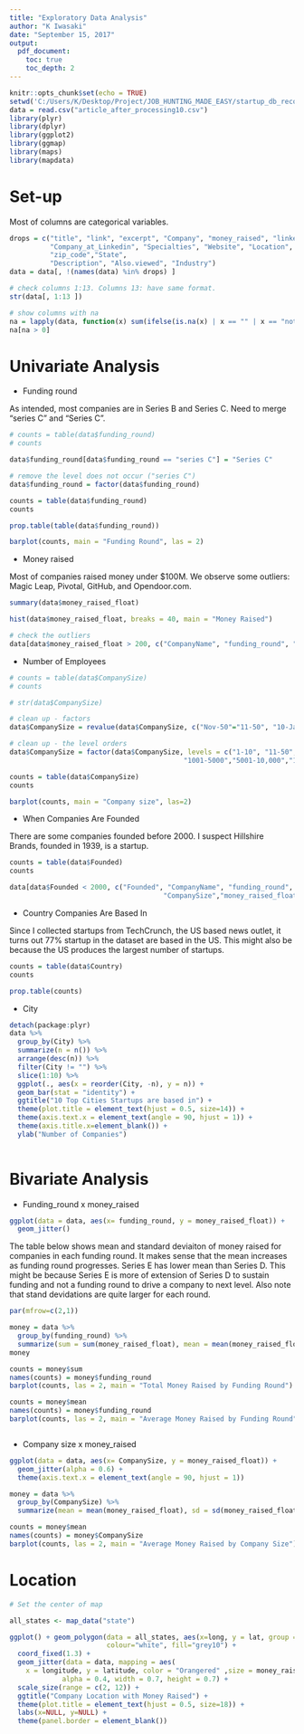 ```yaml
---
title: "Exploratory Data Analysis"
author: "K Iwasaki"
date: "September 15, 2017"
output:
  pdf_document:
    toc: true
    toc_depth: 2
---
```


```r
knitr::opts_chunk$set(echo = TRUE)
setwd('C:/Users/K/Desktop/Project/JOB_HUNTING_MADE_EASY/startup_db_recommendation/explatory_data_analysis')
data = read.csv("article_after_processing10.csv")
library(plyr)
library(dplyr)
library(ggplot2)
library(ggmap)
library(maps)
library(mapdata)

```
# Set-up

Most of columns are categorical variables.

```r
drops = c("title", "link", "excerpt", "Company", "money_raised", "linkedin_link",
          "Company_at_Linkedin", "Specialties", "Website", "Location",
          "zip_code","State",
          "Description", "Also.viewed", "Industry")
data = data[, !(names(data) %in% drops) ]

# check columns 1:13. Columns 13: have same format.
str(data[, 1:13 ])

# show columns with na
na = lapply(data, function(x) sum(ifelse(is.na(x) | x == "" | x == "not found", TRUE, FALSE)))
na[na > 0]

```

# Univariate Analysis

- Funding round

As intended, most companies are in Series B and Series C. Need to merge "series C" and "Series C".

```r
# counts = table(data$funding_round)
# counts

data$funding_round[data$funding_round == "series C"] = "Series C"

# remove the level does not occur ("series C")
data$funding_round = factor(data$funding_round)

counts = table(data$funding_round)
counts

prop.table(table(data$funding_round))

barplot(counts, main = "Funding Round", las = 2)

```
- Money raised

Most of companies raised money under $100M. We observe some outliers: Magic Leap, Pivotal, GitHub, and Opendoor.com.

```r
summary(data$money_raised_float)

hist(data$money_raised_float, breaks = 40, main = "Money Raised")

# check the outliers
data[data$money_raised_float > 200, c("CompanyName", "funding_round", "CompanySize","money_raised_float")]

```

- Number of Employees

```r
# counts = table(data$CompanySize)
# counts

# str(data$CompanySize)

# clean up - factors
data$CompanySize = revalue(data$CompanySize, c("Nov-50"="11-50", "10-Jan"="1-10"))

# clean up - the level orders
data$CompanySize = factor(data$CompanySize, levels = c("1-10", "11-50","51-200","201-500", "501-1000",
                                           "1001-5000","5001-10,000","10,001+"))

counts = table(data$CompanySize)
counts

barplot(counts, main = "Company size", las=2)

```

- When Companies Are Founded

There are some companies founded before 2000. I suspect Hillshire Brands, founded in 1939, is a startup.

```r
counts = table(data$Founded)
counts

data[data$Founded < 2000, c("Founded", "CompanyName", "funding_round", 
                                      "CompanySize","money_raised_float")]

```

- Country Companies Are Based In

Since I collected startups from TechCrunch, the US based news outlet, it turns out 77% startup in the dataset are based in the US. This might also be because the US produces the largest number of startups.

```r
counts = table(data$Country)
counts

prop.table(counts)

```

- City


```r
detach(package:plyr)
data %>%
  group_by(City) %>%
  summarize(n = n()) %>%
  arrange(desc(n)) %>%
  filter(City != "") %>%
  slice(1:10) %>%
  ggplot(., aes(x = reorder(City, -n), y = n)) +
  geom_bar(stat = "identity") +
  ggtitle("10 Top Cities Startups are based in") +
  theme(plot.title = element_text(hjust = 0.5, size=14)) +
  theme(axis.text.x = element_text(angle = 90, hjust = 1)) +
  theme(axis.title.x=element_blank()) +
  ylab("Number of Companies")
  
```


# Bivariate Analysis

- Funding_round x money_raised

```r

ggplot(data = data, aes(x= funding_round, y = money_raised_float)) +
  geom_jitter()

```

The table below shows mean and standard deviaiton of money raised for companies in each funding round. It makes sense that the mean increases as funding round progresses. Series E has lower mean than Series D. This might be because Series E is more of extension of Series D to sustain funding and not a funding round to drive a company to next level. Also note that stand devidations are quite larger for each round.

```r

par(mfrow=c(2,1))

money = data %>%
  group_by(funding_round) %>%
  summarize(sum = sum(money_raised_float), mean = mean(money_raised_float), sd = sd(money_raised_float))
money

counts = money$sum
names(counts) = money$funding_round
barplot(counts, las = 2, main = "Total Money Raised by Funding Round")

counts = money$mean
names(counts) = money$funding_round
barplot(counts, las = 2, main = "Average Money Raised by Funding Round")



```

- Company size x money_raised

```r

ggplot(data = data, aes(x= CompanySize, y = money_raised_float)) +
  geom_jitter(alpha = 0.6) +
  theme(axis.text.x = element_text(angle = 90, hjust = 1))


```


```r
money = data %>%
  group_by(CompanySize) %>%
  summarize(mean = mean(money_raised_float), sd = sd(money_raised_float))

counts = money$mean
names(counts) = money$CompanySize
barplot(counts, las = 2, main = "Average Money Raised by Company Size")

```

# Location

```r
# Set the center of map

all_states <- map_data("state")

ggplot() + geom_polygon(data = all_states, aes(x=long, y = lat, group = group), 
                        colour="white", fill="grey10") + 
  coord_fixed(1.3) +
  geom_jitter(data = data, mapping = aes(
    x = longitude, y = latitude, color = "Orangered" ,size = money_raised_float),
             alpha = 0.4, width = 0.7, height = 0.7) +
  scale_size(range = c(2, 12)) +
  ggtitle("Company Location with Money Raised") +
  theme(plot.title = element_text(hjust = 0.5, size=18)) +
  labs(x=NULL, y=NULL) +
  theme(panel.border = element_blank())


```





